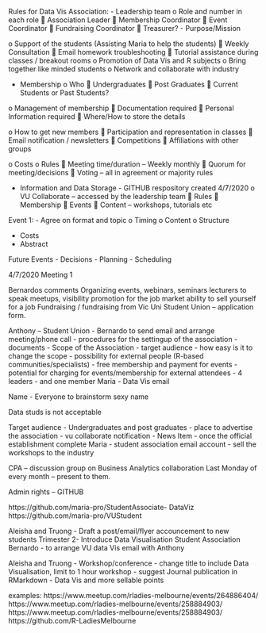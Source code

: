 Rules for Data Vis Association:
-	Leadership team
o	Role and number in each role
	Association Leader
	Membership Coordinator
	Event Coordinator
	Fundraising Coordinator
	Treasurer?
-	Purpose/Mission

o	Support of the students (Assisting Maria to help the students)
	Weekly Consultation
	Email homework troubleshooting
	Tutorial assistance during classes / breakout rooms
o	Promotion of Data Vis and R subjects
o	Bring together like minded students
o	Network and collaborate with industry

-	Membership 
o	Who
  	Undergraduates
  	Post Graduates 
  	Current Students or Past Students?

o	Management of membership
	Documentation required
	Personal Information required
	Where/How to store the details

o	How to get new members
	Participation and representation in classes 
	Email notification / newsletters
	Competitions
	Affiliations with other groups

o	Costs
o	Rules
	Meeting time/duration – Weekly monthly
	Quorum for meeting/decisions
	Voting – all in agreement or majority rules

-	Information and Data Storage - GITHUB respository created 4/7/2020
o	VU Collaborate – accessed by the leadership team
	Rules
	Membership
	Events
	Content – workshops, tutorials etc


Event 1:
-	Agree on format and topic
o	Timing
o	Content
o	Structure

-	Costs
-	Abstract

Future Events
-	Decisions
-	Planning
-	Scheduling

4/7/2020 Meeting 1

Bernardos comments
Organizing events,
webinars, seminars
lecturers to speak
meetups, visibility
promotion for the job market
ability to sell yourself for a job
Fundraising / fundraising from Vic Uni Student Union – application form.


Anthony – Student Union
-	Bernardo to send email and arrange meeting/phone call
  - procedures for the settingup of the association
  - documents
  - Scope of the Association 
  - target audience - how easy is it to change the scope
  - possibility for external people (R-based communities/specialists)
  - free membership and payment for events
  - potential for charging for events/membership for external attendees 
  - 4 leaders  - and one member Maria
  - Data Vis email
  
  
  Name - Everyone to brainstorm sexy name
  
  Data studs is not acceptable
  

Target audience - Undergraduates and post graduates
- place to advertise the association
- vu collaborate notification - News Item - once the official establishment complete Maria 
- student association email account
- sell the workshops to the industry

CPA – discussion group on Business Analytics collaboration
Last Monday of every month – present to them. 



Admin rights – GITHUB

https://github.com/maria-pro/StudentAssociate- DataViz
https://github.com/maria-pro/VUStudent

Aleisha and Truong - Draft a post/email/flyer accouncement to new students Trimester 2- Introduce Data Visualisation Student Association 
Bernardo - to arrange VU data Vis email with Anthony
 
 
 Aleisha and Truong - Workshop/conference - change title to include Data Visualisation, limit to 1 hour workshop - suggest Journal publication in RMarkdown - Data Vis and more sellable points
 
 examples:
 https://www.meetup.com/rladies-melbourne/events/264886404/
 https://www.meetup.com/rladies-melbourne/events/258884903/
https://www.meetup.com/rladies-melbourne/events/258884903/
https://github.com/R-LadiesMelbourne

 
